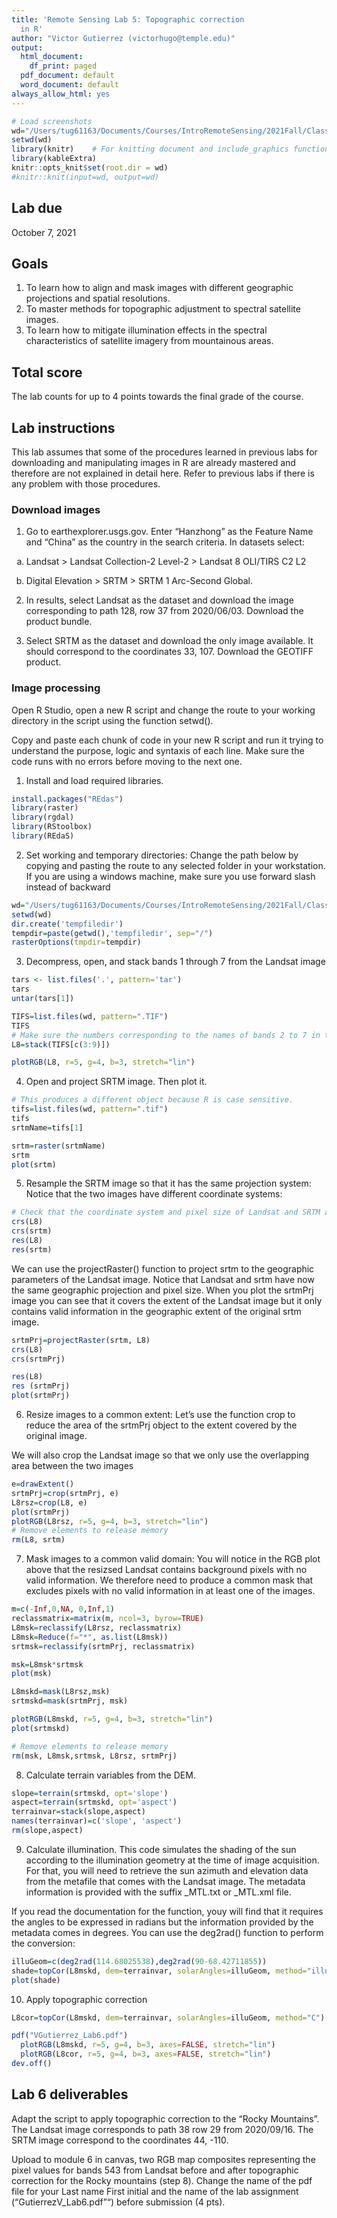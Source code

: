 ```yaml
---
title: 'Remote Sensing Lab 5: Topographic correction
  in R'
author: "Victor Gutierrez (victorhugo@temple.edu)"
output:
  html_document:
    df_print: paged
  pdf_document: default
  word_document: default
always_allow_html: yes
---
```


```r
# Load screenshots
wd="/Users/tug61163/Documents/Courses/IntroRemoteSensing/2021Fall/Class6/Lab6Materials"
setwd(wd)
library(knitr)    # For knitting document and include_graphics function
library(kableExtra)
knitr::opts_knit$set(root.dir = wd)
#knitr::knit(input=wd, output=wd)
```

## Lab due
October 7, 2021

## Goals

1.	To learn how to align and mask images with different geographic projections and spatial resolutions.
2.	To master methods for topographic adjustment to spectral satellite images.
4.	To learn how to mitigate illumination effects in the spectral characteristics of satellite imagery from mountainous areas. 

## Total score
The lab counts for up to 4 points towards the final grade of the course.

## Lab instructions
This lab assumes that some of the procedures learned in previous labs for downloading and manipulating images in R are already mastered and therefore are not explained in detail here. Refer to previous labs if there is any problem with those procedures.


### Download images
1. Go to earthexplorer.usgs.gov. Enter “Hanzhong” as the Feature Name and "China" as the country in the search criteria. In datasets select:
a. Landsat > Landsat Collection-2 Level-2 > Landsat 8 OLI/TIRS C2 L2

b. Digital Elevation > SRTM > SRTM 1 Arc-Second Global.

2. In results, select Landsat as the dataset and download the image corresponding to path 128, row  37 from 2020/06/03.  Download the product bundle.

3. Select SRTM as the dataset and download the only image available. It should correspond to the  coordinates 33, 107. Download the GEOTIFF product.

### Image processing

Open R Studio, open a new R script and change the route to your working directory in the script using the function setwd().

Copy and paste each chunk of code in your new R script and run it trying to understand the purpose, logic and syntaxis of each line. Make sure the code runs with no errors before moving to the next one.

1. Install and load required libraries.
```r
install.packages("REdas")
library(raster)
library(rgdal)
library(RStoolbox)
library(REdaS)
```

2. Set working and temporary directories: Change the path below by copying and pasting the route to any selected folder in your workstation. If you are using a windows machine, make sure you use forward slash instead of backward
```r
wd="/Users/tug61163/Documents/Courses/IntroRemoteSensing/2021Fall/Class6/Lab6Materials"
setwd(wd)
dir.create('tempfiledir')
tempdir=paste(getwd(),'tempfiledir', sep="/")
rasterOptions(tmpdir=tempdir)
```

3. Decompress, open, and stack bands 1 through 7 from the Landsat image
```r
tars <- list.files('.', pattern='tar')
tars
untar(tars[1])

TIFS=list.files(wd, pattern=".TIF")
TIFS
# Make sure the numbers corresponding to the names of bands 2 to 7 in the tifs object
L8=stack(TIFS[c(3:9)]) 

plotRGB(L8, r=5, g=4, b=3, stretch="lin")
```

4. Open and project SRTM image. Then plot it.
```r
# This produces a different object because R is case sensitive.
tifs=list.files(wd, pattern=".tif")
tifs
srtmName=tifs[1]

srtm=raster(srtmName)      
srtm
plot(srtm)
```

5. Resample the SRTM image so that it has the same projection system: Notice that the two images have different coordinate systems:
```r
# Check that the coordinate system and pixel size of Landsat and SRTM are very different
crs(L8)
crs(srtm)
res(L8)
res(srtm)
```

We can use the projectRaster() function to project srtm to the geographic parameters of the Landsat image. Notice that Landsat and srtm have now the same geographic projection and pixel size.  When you plot the srtmPrj image you can see that it covers the extent of the Landsat image but it only contains valid information in the geographic extent of the original srtm image.

```r
srtmPrj=projectRaster(srtm, L8)
crs(L8)
crs(srtmPrj)

res(L8)
res (srtmPrj)
plot(srtmPrj)
```

6. Resize images to a common extent: Let's use the function crop to reduce the area of the srtmPrj object to the extent covered by the original image. 

We will also crop the Landsat image so that we only use the overlapping area between the two images

```r
e=drawExtent()
srtmPrj=crop(srtmPrj, e)
L8rsz=crop(L8, e)
plot(srtmPrj)
plotRGB(L8rsz, r=5, g=4, b=3, stretch="lin")
# Remove elements to release memory
rm(L8, srtm)
```

7.  Mask images to a common valid domain: You will notice in the RGB plot above that the resizsed Landsat contains background pixels with no valid information. We therefore need to produce a common mask that excludes pixels with no valid information in at least one of the images.
```r
m=c(-Inf,0,NA, 0,Inf,1)
reclassmatrix=matrix(m, ncol=3, byrow=TRUE)
L8msk=reclassify(L8rsz, reclassmatrix)
L8msk=Reduce(f="*", as.list(L8msk))
srtmsk=reclassify(srtmPrj, reclassmatrix)

msk=L8msk*srtmsk
plot(msk)

L8mskd=mask(L8rsz,msk)
srtmskd=mask(srtmPrj, msk)

plotRGB(L8mskd, r=5, g=4, b=3, stretch="lin")
plot(srtmskd)

# Remove elements to release memory
rm(msk, L8msk,srtmsk, L8rsz, srtmPrj)
```

8. Calculate terrain variables from the DEM.
```r
slope=terrain(srtmskd, opt='slope')
aspect=terrain(srtmskd, opt='aspect')
terrainvar=stack(slope,aspect)
names(terrainvar)=c('slope', 'aspect')
rm(slope,aspect)
```

9. Calculate illumination. This code simulates the shading of the sun according to the illumination geometry at the time of image acquisition. For that, you will need to retrieve the sun azimuth and elevation data from the metafile that comes with the Landsat image. The metadata information is provided with the suffix  _MTL.txt or _MTL.xml file.

If you read the documentation for the function, youy will find that it requires the angles to be expressed in radians but the information provided by the metadata comes in degrees. You can use the deg2rad() function to perform the conversion:

```r
illuGeom=c(deg2rad(114.68025538),deg2rad(90-68.42711855))
shade=topCor(L8mskd, dem=terrainvar, solarAngles=illuGeom, method="illu")
plot(shade)
```

10.  Apply topographic correction
```r
L8cor=topCor(L8mskd, dem=terrainvar, solarAngles=illuGeom, method="C")

pdf("VGutierrez_Lab6.pdf")
  plotRGB(L8mskd, r=5, g=4, b=3, axes=FALSE, stretch="lin")
  plotRGB(L8cor, r=5, g=4, b=3, axes=FALSE, stretch="lin")
dev.off()
```

## Lab 6 deliverables

Adapt the script to apply topographic correction to the “Rocky Mountains”. The Landsat image corresponds to path 38 row 29 from 2020/09/16. The SRTM image correspond to the coordinates 44, -110.

Upload to module 6 in canvas, two RGB map composites representing the pixel values for bands 543 from Landsat before and after topographic correction for the Rocky mountains (step 8). Change the name of the pdf file for your Last name First initial and the name of the lab assignment ("GutierrezV_Lab6.pdf"") before submission (4 pts).